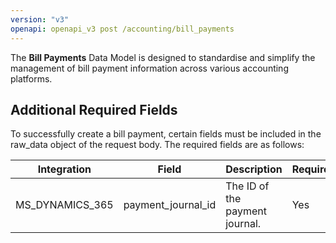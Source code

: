 ```yaml
---
version: "v3"
openapi: openapi_v3 post /accounting/bill_payments
---
```


The **Bill Payments** Data Model is designed to standardise and simplify the management of bill payment information across various accounting platforms.

## Additional Required Fields

To successfully create a bill payment, certain fields must be included in the raw_data object of the request body. The required fields are as follows:

| Integration     | Field              | Description                    | Required |
| --------------- | ------------------ | ------------------------------ | -------- |
| MS_DYNAMICS_365 | payment_journal_id | The ID of the payment journal. | Yes      |
